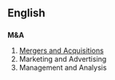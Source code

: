 ==English==
==={{initialism}}===
'''M&A'''

#[[w:Mergers & acquisitions|Mergers and Acquisitions]]
#Marketing and Advertising
#Management and Analysis
